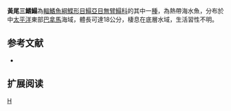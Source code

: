 {{Speciesbox 
| genus = Trinectes
| species = xanthurus
| status = LC
| status_system = IUCN3.1
| authority = [[Walker|Walker]] & [[Bollinger|Bollinger]], 2001
| synonyms = 
}}

'''黃尾三鰭鰨'''為[[輻鰭魚綱|輻鰭魚綱]][[鰈形目|鰈形目]][[鰨亞目|鰨亞目]][[無臂鰨科|無臂鰨科]]的其中一[[種|種]]，為熱帶海水魚，分布於中[[太平洋|太平洋]]東部[[巴拿馬|巴拿馬]]海域，體長可達18公分，棲息在底層水域，生活習性不明。

==参考文献==
*{{FishBase_species|genus=Trinectes|species=xanthurus|year=2014|month=4}}

== 扩展阅读 ==
{{refbegin}}
{{wikispecies-inline|Trinectes xanthurus|黃尾三鰭鰨}}
{{refend}}
{{Taxonbar|from=Q2680461}}

[[Category:三鰭鰨屬|H]]